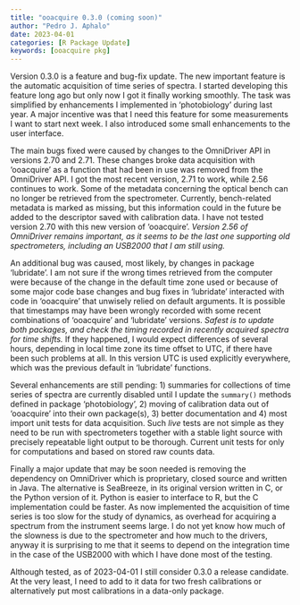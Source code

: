 ```yaml
---
title: "ooacquire 0.3.0 (coming soon)"
author: "Pedro J. Aphalo"
date: 2023-04-01
categories: [R Package Update]
keywords: [ooacquire pkg]
---
```


Version 0.3.0 is a feature and bug-fix update. The new important feature is the
automatic acquisition of time series of spectra. I started developing this
feature long ago but only now I got it finally working smoothly. The task was
simplified by enhancements I implemented in 'photobiology' during last year. A
major incentive was that I need this feature for some measurements I want to
start next week. I also introduced some small enhancements to the user
interface.

The main bugs fixed were caused by changes to the OmniDriver API in versions
2.70 and 2.71. These changes broke data acquisition with 'ooacquire' as a
function that had been in use was removed from the OmniDriver API. I got the
most recent version, 2.71 to work, while 2.56 continues to work. Some of the
metadata concerning the optical bench can no longer be retrieved from the
spectrometer. Currently, bench-related metadata is marked as missing, but this
information could in the future be added to the descriptor saved with
calibration data. I have not tested version 2.70 with this new version of
'ooacquire'. _Version 2.56 of OmniDriver remains important, as it seems to be
the last one supporting old spectrometers, including an USB2000 that I am still
using._

An additional bug was caused, most likely, by changes in package 'lubridate'. I
am not sure if the wrong times retrieved from the computer were because of the
change in the default time zone used or because of some major code base changes
and bug fixes in 'lubridate' interacted with code in 'ooacquire' that unwisely
relied on default arguments. It is possible that timestamps may have been
wrongly recorded with some recent combinations of 'ooacquire' and 'lubridate'
versions. _Safest is to update both packages, and check the timing recorded in
recently acquired spectra for time shifts._ If they happened, I would expect
differences of several hours, depending in local time zone its time offset to
UTC, if there have been such problems at all. In this version UTC is used
explicitly everywhere, which was the previous default in 'lubridate' functions.

Several enhancements are still pending: 1) summaries for collections of time
series of spectra are currently disabled until I update the `summary()` methods
defined in package 'photobiology', 2) moving of calibration data out of
'ooacquire' into their own package(s), 3) better documentation and 4) most
import unit tests for data acquisition. Such _live_ tests are not simple as they
need to be run with spectrometers together with a stable light source with
precisely repeatable light output to be thorough. Current unit tests for only
for computations and based on stored raw counts data.

Finally a major update that may be soon needed is removing the dependency on
OmniDriver which is proprietary, closed source and written in Java. The
alternative is SeaBreeze, in its original version written in C, or the Python
version of it. Python is easier to interface to R, but the C implementation
could be faster. As now implemented the acquisition of time series is too slow 
for the study of dynamics, as overhead for acquiring a spectrum from the 
instrument seems large. I do not yet know how much of the slowness is due to the
spectrometer and how much to the drivers, anyway it is surprising to me that
it seems to depend on the integration time in the case of the USB2000 with
which I have done most of the testing.

Although tested, as of 2023-04-01 I still consider 0.3.0 a release candidate. At
the very least, I need to add to it data for two fresh calibrations or
alternatively put most calibrations in a data-only package.

